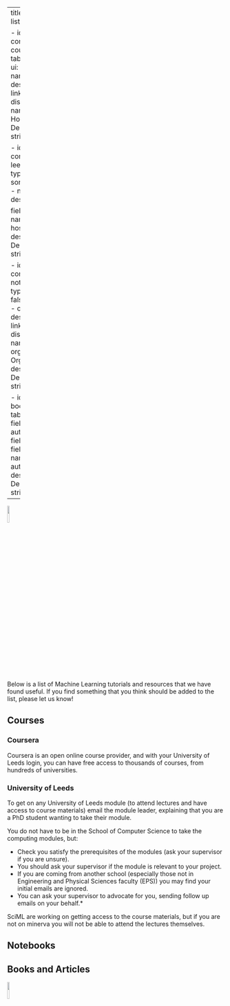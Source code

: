 
---
title: "Resources"
listing: 

  - id: coursera
    contents: coursera.yml
    type: table
    sort: false
    sort-ui: false
    fields: 
    - name
    - host
    - description
    field-links: 
      - name
    field-display-names: 
      name : Name
      host: Host
      description : Description
    table-striped: true

  - id: leeds-course
    contents: leeds_course_list.yml
    type: table
    sort: false
    sort-ui: false
    fields: 
    - name
    - host
    - description

    field-display-names: 
      name : Name
      host: Host
      description : Description
    table-striped: true


  - id: notebook-res
    contents: notebook_list.yml
    type: table
    sort-ui: false
    fields: 
      - name
      - organization
      - description
    field-links: 
      - name
    field-display-names: 
      name: Name
      organization: Organisation
      description: Description
    table-striped: true
    
  - id: book
    contents: books.yml
    type: table
    sort-ui: false
    fields: 
      - name
      - author
      - description
    field-links: 
      - name
    field-display-names: 
      name: Name
      author: Author
      description: Description
    table-striped: true
---

![](../images/logo_final.png){width=10% fig-align="center"}

Below is a list of Machine Learning tutorials and resources that we have found useful. If you find something that you think should be added to the list, please let us know!

## Courses

### Coursera

Coursera is an open online course provider, and with your University of Leeds login, you can have free access to thousands of courses, from hundreds of universities.

::: {#coursera}
:::

### University of Leeds

To get on any University of Leeds module (to attend lectures and have access to course materials) email the module leader, explaining that you are a PhD student wanting to take their module.

You do not have to be in the School of Computer Science to take the computing modules, but:

*  Check you satisfy the prerequisites of the modules (ask your supervisor if you are unsure).
*  You should ask your supervisor if the module is relevant to your project.
*  If you are coming from another school (especially those not in Engineering and Physical Sciences faculty (EPS)) you may find your initial emails are ignored.
*  You can ask your supervisor to advocate for you, sending follow up emails on your behalf.*

SciML are working on getting access to the course materials, but if you are not on minerva you will not be able to attend the lectures themselves.

::: {#leeds-course}
:::

## Notebooks

::: {#notebook-res}
:::

## Books and Articles

::: {#book}
:::

![](../images/logo_final.png){width=10% fig-align="center"}
